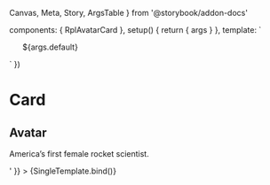  Canvas,
  Meta,
  Story,
  ArgsTable
} from '@storybook/addon-docs'

  components: { RplAvatarCard },
  setup() {
    return { args }
  },
  template: `
  <ul class="rpl-storybook__page rpl-grid">
    <RplAvatarCard
      v-for="(item, index) of args.number"
      :key="index"
      el="li"
      v-bind="args"
      class="rpl-col-12 rpl-col-6-m rpl-col-4-l"
      url="${args.url}"
      image="${args.image}"
      meta="${args.meta}"
      title="${args.title}"
    >
      ${args.default}
    </RplAvatarCard>
  </ul>
  `
})

<Meta title='Components/Navigation/Card' component={RplAvatarCard} />

# Card

<ArgsTable of={RplAvatarCard} />

## Avatar

<Canvas>
  <Story
    name='Avatar'
    play={a11yStoryCheck}
    parameters={{
      backgrounds: {
        default: 'light',
      },
    }}
    argTypes={{
      number: {
        control: { type: 'select' },
        options: [1, 2, 4, 8],
        defaultValue: 1
      },
      image: {
        table: {
          disable: true
        }
      }
    }}
    args={{
      url: 'https://www.vic.gov.au',
      image: svgPlaceholder({ width: 220, height: 220, bgColor: '#da7', fgColor: '#333' }),
      meta: 'Profile',
      title: 'Mary Sherman Morgan',
      default: '<p>America&rsquo;s first female rocket scientist.</p>'
    }}
  >
    {SingleTemplate.bind()}
  </Story>
</Canvas>
